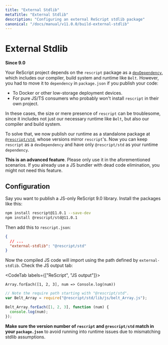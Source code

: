 ```yaml
---
title: "External Stdlib"
metaTitle: "External Stdlib"
description: "Configuring an external ReScript stdlib package"
canonical: "/docs/manual/v11.0.0/build-external-stdlib"
---
```


# External Stdlib

**Since 9.0**

Your ReScript project depends on the `rescript` package as a [`devDependency`](https://docs.npmjs.com/specifying-dependencies-and-devdependencies-in-a-package-json-file), which includes our compiler, build system and runtime like `Belt`. However, you had to move it to `dependency` in `package.json` if you publish your code:

- To Docker or other low-storage deployment devices.
- For pure JS/TS consumers who probably won't install `rescript` in their own project.

In these cases, the size or mere presence of `rescript` can be troublesome, since it includes not just our necessary runtime like `Belt`, but also our compiler and build system.

To solve that, we now publish our runtime as a standalone package at [`@rescript/std`](https://www.npmjs.com/package/@rescript/std), whose versions mirror `rescript`'s. Now you can keep `rescript` as a `devDependency` and have only `@rescript/std` as your runtime `dependency`.

**This is an advanced feature**. Please only use it in the aforementioned scenarios. If you already use a JS bundler with dead code elimination, you might not need this feature.

## Configuration

Say you want to publish a JS-only ReScript 9.0 library. Install the packages like this:

```sh
npm install rescript@11.0.1 --save-dev
npm install @rescript/std@11.0.1
```

Then add this to `rescript.json`:

```json
{
  // ...
  "external-stdlib": "@rescript/std"
}
```

Now the compiled JS code will import using the path defined by `external-stdlib`. Check the JS output tab:

<CodeTab labels={["ReScript", "JS output"]}>

```res
Array.forEach([1, 2, 3], num => Console.log(num))
```

```js
// Note the require path starting with "@rescript/std".
var Belt_Array = require("@rescript/std/lib/js/belt_Array.js");

Belt_Array.forEach([1, 2, 3], function (num) {
  console.log(num);
});
```

</CodeTab>

**Make sure the version number of `rescript` and `@rescript/std` match in your `package.json`** to avoid running into runtime issues due to mismatching stdlib assumptions.
